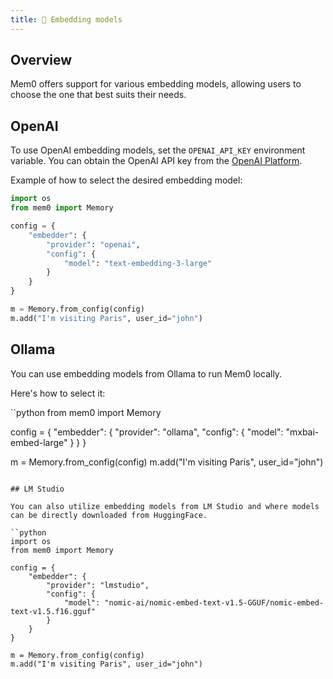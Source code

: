 ```yaml
---
title: 🧩 Embedding models
---
```


## Overview

Mem0 offers support for various embedding models, allowing users to choose the one that best suits their needs.

<CardGroup cols={3}>
    <Card title="OpenAI" href="#openai"></Card>
    <Card title="Ollama" href="#ollama"></Card>
    <Card title="LM Studio" href="#lm-studio"></Card>
</CodeGroup>

## OpenAI

To use OpenAI embedding models, set the `OPENAI_API_KEY` environment variable. You can obtain the OpenAI API key from the [OpenAI Platform](https://platform.openai.com/account/api-keys).

Example of how to select the desired embedding model:

```python
import os
from mem0 import Memory

config = {
    "embedder": {
        "provider": "openai",
        "config": {
            "model": "text-embedding-3-large"
        }
    }
}

m = Memory.from_config(config)
m.add("I'm visiting Paris", user_id="john")
```

## Ollama

You can use embedding models from Ollama to run Mem0 locally.

Here's how to select it:

``python
from mem0 import Memory

config = {
    "embedder": {
        "provider": "ollama",
        "config": {
            "model": "mxbai-embed-large"
        }
    }
}

m = Memory.from_config(config)
m.add("I'm visiting Paris", user_id="john")
```

## LM Studio

You can also utilize embedding models from LM Studio and where models can be directly downloaded from HuggingFace.

``python
import os
from mem0 import Memory

config = {
    "embedder": {
        "provider": "lmstudio",
        "config": {
            "model": "nomic-ai/nomic-embed-text-v1.5-GGUF/nomic-embed-text-v1.5.f16.gguf"
        }
    }
}

m = Memory.from_config(config)
m.add("I'm visiting Paris", user_id="john")
```
